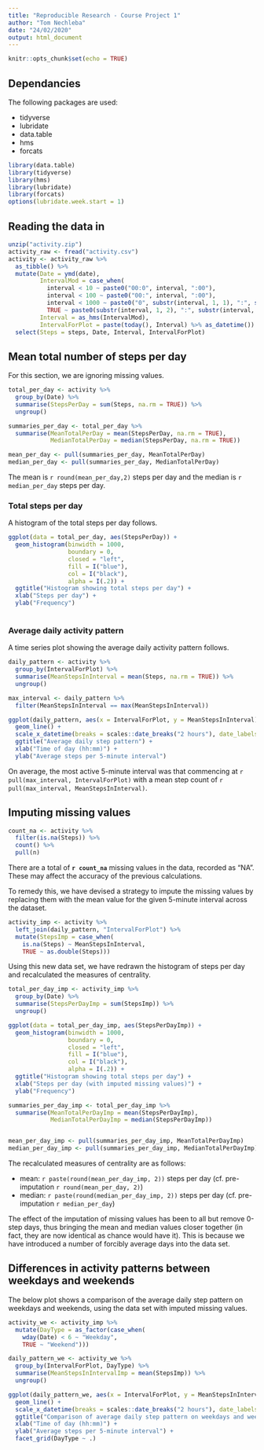 ```yaml
---
title: "Reproducible Research - Course Project 1"
author: "Tom Nechleba"
date: "24/02/2020"
output: html_document
---
```


```r
knitr::opts_chunk$set(echo = TRUE)
```


## Dependancies
The following packages are used:

* tidyverse
* lubridate
* data.table
* hms
* forcats

```r
library(data.table)
library(tidyverse)
library(hms)
library(lubridate)
library(forcats)
options(lubridate.week.start = 1)
```

## Reading the data in

```r
unzip("activity.zip")
activity_raw <- fread("activity.csv")
activity <- activity_raw %>%
  as_tibble() %>%
  mutate(Date = ymd(date),
         IntervalMod = case_when(
           interval < 10 ~ paste0("00:0", interval, ":00"),
           interval < 100 ~ paste0("00:", interval, ":00"),
           interval < 1000 ~ paste0("0", substr(interval, 1, 1), ":", substr(interval, 2, 3), ":00"),
           TRUE ~ paste0(substr(interval, 1, 2), ":", substr(interval, 3, 4), ":00")),
         Interval = as_hms(IntervalMod),
         IntervalForPlot = paste(today(), Interval) %>% as_datetime()) %>%
  select(Steps = steps, Date, Interval, IntervalForPlot)
```



## Mean total number of steps per day
For this section, we are ignoring missing values.

```r
total_per_day <- activity %>%
  group_by(Date) %>%
  summarise(StepsPerDay = sum(Steps, na.rm = TRUE)) %>%
  ungroup()

summaries_per_day <- total_per_day %>%
  summarise(MeanTotalPerDay = mean(StepsPerDay, na.rm = TRUE),
            MedianTotalPerDay = median(StepsPerDay, na.rm = TRUE))

mean_per_day <- pull(summaries_per_day, MeanTotalPerDay)
median_per_day <- pull(summaries_per_day, MedianTotalPerDay)
```

The mean is `r round(mean_per_day,2)` steps per day and the median is `r median_per_day`
steps per day.

### Total steps per day 
A histogram of the total steps per day follows.

```r
ggplot(data = total_per_day, aes(StepsPerDay)) +
  geom_histogram(binwidth = 1000, 
                 boundary = 0, 
                 closed = "left", 
                 fill = I("blue"), 
                 col = I("black"),
                 alpha = I(.2)) +
  ggtitle("Histogram showing total steps per day") + 
  xlab("Steps per day") + 
  ylab("Frequency")
  
```

### Average daily activity pattern

A time series plot showing the average daily activity pattern follows.

```r
daily_pattern <- activity %>%
  group_by(IntervalForPlot) %>%
  summarise(MeanStepsInInterval = mean(Steps, na.rm = TRUE)) %>%
  ungroup()

max_interval <- daily_pattern %>%
  filter(MeanStepsInInterval == max(MeanStepsInInterval))

ggplot(daily_pattern, aes(x = IntervalForPlot, y = MeanStepsInInterval)) + 
  geom_line() + 
  scale_x_datetime(breaks = scales::date_breaks("2 hours"), date_labels = "%H:%M") + 
  ggtitle("Average daily step pattern") + 
  xlab("Time of day (hh:mm)") +
  ylab("Average steps per 5-minute interval")
```

On average, the most active 5-minute interval was that commencing at `r pull(max_interval, IntervalForPlot)` with a mean step count of `r pull(max_interval, MeanStepsInInterval)`.


## Imputing missing values


```r
count_na <- activity %>%
  filter(is.na(Steps)) %>%
  count() %>%
  pull(n)
```

There are a total of **`r count_na`** missing values in the data, recorded as "NA". These may affect the accuracy of the previous calculations.

To remedy this, we have devised a strategy to impute the missing values by replacing them with the mean value for the given 5-minute interval across the dataset. 

```r
activity_imp <- activity %>% 
  left_join(daily_pattern, "IntervalForPlot") %>%
  mutate(StepsImp = case_when(
    is.na(Steps) ~ MeanStepsInInterval,
    TRUE ~ as.double(Steps)))
``` 





Using this new data set, we have redrawn the histogram of steps per day and recalculated the measures of centrality.

```r
total_per_day_imp <- activity_imp %>%
  group_by(Date) %>%
  summarise(StepsPerDayImp = sum(StepsImp)) %>%
  ungroup()

ggplot(data = total_per_day_imp, aes(StepsPerDayImp)) +
  geom_histogram(binwidth = 1000, 
                 boundary = 0, 
                 closed = "left", 
                 fill = I("blue"), 
                 col = I("black"),
                 alpha = I(.2)) +
  ggtitle("Histogram showing total steps per day") + 
  xlab("Steps per day (with imputed missing values)") + 
  ylab("Frequency")

summaries_per_day_imp <- total_per_day_imp %>%
  summarise(MeanTotalPerDayImp = mean(StepsPerDayImp),
            MedianTotalPerDayImp = median(StepsPerDayImp))


mean_per_day_imp <- pull(summaries_per_day_imp, MeanTotalPerDayImp)
median_per_day_imp <- pull(summaries_per_day_imp, MedianTotalPerDayImp)
```

The recalculated measures of centrality are as follows:

* mean: `r paste(round(mean_per_day_imp, 2))` steps per day (cf. pre-imputation `r round(mean_per_day, 2)`)
* median: `r paste(round(median_per_day_imp, 2))` steps per day (cf. pre-imputation `r median_per_day`)

The effect of the imputation of missing values has been to all but remove 0-step days, thus bringing the mean and median values closer together (in fact, they are now identical as chance would have it). This is because we have introduced a number of forcibly average days into the data set.

## Differences in activity patterns between weekdays and weekends

The below plot shows a comparison of the average daily step pattern on weekdays and weekends, using the data set with imputed missing values.

```r
activity_we <- activity_imp %>%
  mutate(DayType = as_factor(case_when(
    wday(Date) < 6 ~ "Weekday",
    TRUE ~ "Weekend")))

daily_pattern_we <- activity_we %>%
  group_by(IntervalForPlot, DayType) %>%
  summarise(MeanStepsInIntervalImp = mean(StepsImp)) %>%
  ungroup()

ggplot(daily_pattern_we, aes(x = IntervalForPlot, y = MeanStepsInIntervalImp)) + 
  geom_line() + 
  scale_x_datetime(breaks = scales::date_breaks("2 hours"), date_labels = "%H:%M") + 
  ggtitle("Comparison of average daily step pattern on weekdays and weekends") + 
  xlab("Time of day (hh:mm)") +
  ylab("Average steps per 5-minute interval") + 
  facet_grid(DayType ~ .)
```
  



